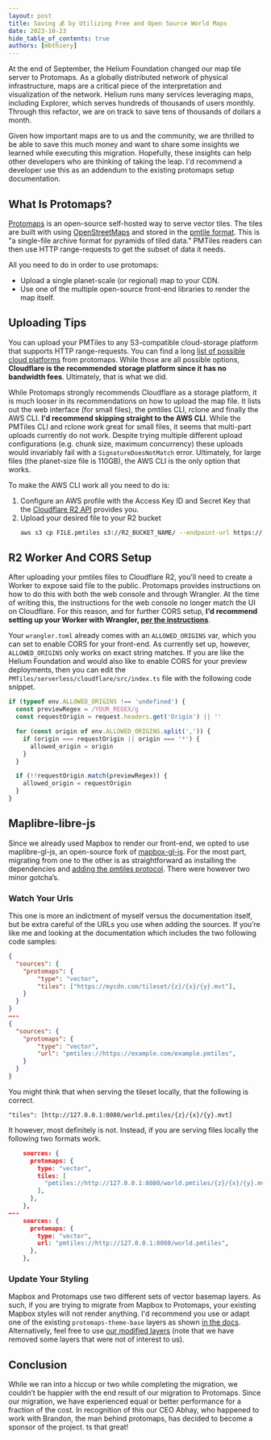 ```yaml
---
layout: post
title: Saving 💰 by Utilizing Free and Open Source World Maps
date: 2023-10-23
hide_table_of_contents: true
authors: [mbthiery]
---
```


At the end of September, the Helium Foundation changed our map tile server to Protomaps. As a
globally distributed network of physical infrastructure, maps are a critical piece of the
interpretation and visualization of the network. Helium runs many services leveraging maps,
including Explorer, which serves hundreds of thousands of users monthly. Through this refactor, we
are on track to save tens of thousands of dollars a month.

<!--truncate-->

Given how important maps are to us and the community, we are thrilled to be able to save this much
money and want to share some insights we learned while executing this migration. Hopefully, these
insights can help other developers who are thinking of taking the leap. I'd recommend a developer
use this as an addendum to the existing protomaps setup documentation.

## What Is Protomaps?

[Protomaps](https://protomaps.com/) is an open-source self-hosted way to serve vector tiles. The
tiles are built with using [OpenStreetMaps](https://openstreetmap.org/) and stored in the
[pmtile format](https://protomaps.com/docs/pmtiles). This is "a single-file archive format for
pyramids of tiled data." PMTiles readers can then use HTTP range-requests to get the subset of data
it needs.

All you need to do in order to use protomaps:

- Upload a single planet-scale (or regional) map to your CDN.
- Use one of the multiple open-source front-end libraries to render the map itself.

## Uploading Tips

You can upload your PMTiles to any S3-compatible cloud-storage platform that supports HTTP
range-requests. You can find a long
[list of possible cloud platforms](https://protomaps.com/docs/pmtiles/cloud-storage) from protomaps.
While those are all possible options, **Cloudflare is the recommended storage platform since it has
no bandwidth fees**. Ultimately, that is what we did.

While Protomaps strongly recommends Cloudflare as a storage platform, it is much looser in its
recommendations on how to upload the map file. It lists out the web interface (for small files), the
pmtiles CLI, rclone and finally the AWS CLI. **I'd recommend skipping straight to the AWS CLI**.
While the PMTiles CLI and rclone work great for small files, it seems that multi-part uploads
currently do not work. Despite trying multiple different upload configurations (e.g. chunk size,
maximum concurrency) these uploads would invariably fail with a `SignatureDoesNotMatch` error.
Ultimately, for large files (the planet-size file is 110GB), the AWS CLI is the only option that
works.

To make the AWS CLI work all you need to do is:

1. Configure an AWS profile with the Access Key ID and Secret Key that the
   [Cloudflare R2 API](https://developers.cloudflare.com/r2/api/s3/tokens/) provides you.
1. Upload your desired file to your R2 bucket
   ```sh
   aws s3 cp FILE.pmtiles s3://R2_BUCKET_NAME/ --endpoint-url https://CLOUDFLARE_ACCOUNT_ID.r2.cloudflarestorage.com --profile cloudflare
   ```

## R2 Worker And CORS Setup

After uploading your pmtiles files to Cloudflare R2, you'll need to create a Worker to expose said
file to the public. Protomaps provides instructions on how to do this with both the web console and
through Wrangler. At the time of writing this, the instructions for the web console no longer match
the UI on Cloudflare. For this reason, and for further CORS setup, **I'd recommend setting up your
Worker with Wrangler,
[per the instructions](https://protomaps.com/docs/cdn/cloudflare#alternative:-use-wrangler)**.

Your `wrangler.toml` already comes with an `ALLOWED_ORIGINS` var, which you can set to enable CORS
for your front-end. As currently set up, however, `ALLOWED_ORIGINS` only works on exact string
matches. If you are like the Helium Foundation and would also like to enable CORS for your preview
deployments, then you can edit the `PMTiles/serverless/cloudflare/src/index.ts` file with the
following code snippet.

```ts
if (typeof env.ALLOWED_ORIGINS !== 'undefined') {
  const previewRegex = /YOUR_REGEX/g
  const requestOrigin = request.headers.get('Origin') || ''

  for (const origin of env.ALLOWED_ORIGINS.split(',')) {
    if (origin === requestOrigin || origin === '*') {
      allowed_origin = origin
    }
  }

  if (!!requestOrigin.match(previewRegex)) {
    allowed_origin = requestOrigin
  }
}
```

## Maplibre-libre-js

Since we already used Mapbox to render our front-end, we opted to use maplibre-gl-js, an open-source
fork of [mapbox-gl-js](https://github.com/maplibre/maplibre-gl-js). For the most part, migrating
from one to the other is as straightforward as installing the dependencies and
[adding the pmtiles protocol](https://protomaps.com/docs/frontends/maplibre#installation). There
were however two minor gotcha’s.

### Watch Your Urls

This one is more an indictment of myself versus the documentation itself, but be extra careful of
the URLs you use when adding the sources. If you’re like me and looking at the documentation which
includes the two following code samples:

```json
{
  "sources": {
    "protomaps": {
        "type": "vector",
        "tiles": ["https://mycdn.com/tileset/{z}/{x}/{y}.mvt"],
    }
  }
}
—--
{
  "sources": {
    "protomaps": {
        "type": "vector",
        "url": "pmtiles://https://example.com/example.pmtiles",
    }
  }
}
```

You might think that when serving the tileset locally, that the following is correct.

```
"tiles": [http://127.0.0.1:8080/world.pmtiles/{z}/{x}/{y}.mvt]
```

It however, most definitely is not. Instead, if you are serving files locally the following two
formats work.

```json
    sources: {
      protomaps: {
        type: "vector",
        tiles: [
          "pmtiles://http://127.0.0.1:8080/world.pmtiles/{z}/{x}/{y}.mvt",
        ],
      },
    },
—--
    sources: {
      protomaps: {
        type: "vector",
        url: "pmtiles://http://127.0.0.1:8080/world.pmtiles",
      },
    },
```

### Update Your Styling

Mapbox and Protomaps use two different sets of vector basemap layers. As such, if you are trying to
migrate from Mapbox to Protomaps, your existing Mapbox styles will not render anything. I'd
recommend you use or adapt one of the existing `protomaps-theme-base` layers as shown
[in the docs](https://protomaps.com/docs/frontends/maplibre#vector-basemaps). Alternatively, feel
free to use
[our modified layers](https://github.com/helium/network-explorer/blob/main/src/components/HotspotsMap/mapLayersDark.tsx)
(note that we have removed some layers that were not of interest to us).

## Conclusion

While we ran into a hiccup or two while completing the migration, we couldn’t be happier with the
end result of our migration to Protomaps. Since our migration, we have experienced equal or better
performance for a fraction of the cost. In recognition of this our CEO Abhay, who happened to work
with Brandon, the man behind protomaps, has decided to become a sponsor of the project. ts that
great!
